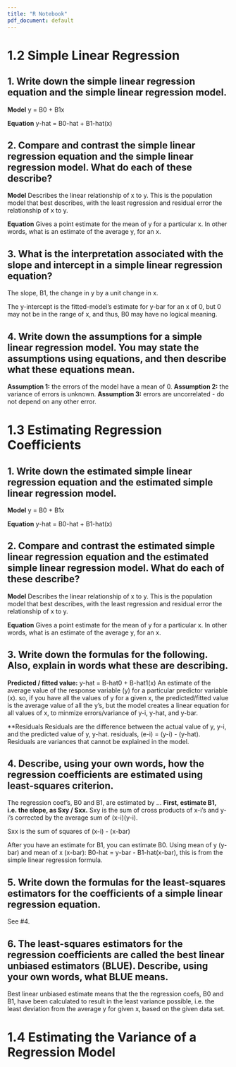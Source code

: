 ```yaml
---
title: "R Notebook"
pdf_document: default
---
```


# 1.2 Simple Linear Regression

## 1. Write down the simple linear regression equation and the simple linear regression model.

**Model**
y = B0 + B1x

**Equation**
y-hat = B0-hat + B1-hat(x)


## 2. Compare and contrast the simple linear regression equation and the simple linear regression model. What do each of these describe?

**Model**
Describes the linear relationship of x to y. This is the population model that best describes, with the least regression and residual error the relationship of x to y.

**Equation**
Gives a point estimate for the mean of y for a particular x. In other words, what is an estimate of the average y, for an x.

## 3. What is the interpretation associated with the slope and intercept in a simple linear regression equation?

The slope, B1, the change in y by a unit change in x.

The y-intercept is the fitted-model's estimate for y-bar for an x of 0, but 0 may not be in the range of x, and thus, B0 may have no logical meaning.

## 4. Write down the assumptions for a simple linear regression model. You may state the assumptions using equations, and then describe what these equations mean.

**Assumption 1:** the errors of the model have a mean of 0.
**Assumption 2:** the variance of errors is unknown.
**Assumption 3:** errors are uncorrelated - do not depend on any other error.

# 1.3 Estimating Regression Coefficients

## 1. Write down the estimated simple linear regression equation and the estimated simple linear regression model.

**Model**
y = B0 + B1x

**Equation**
y-hat = B0-hat + B1-hat(x)


## 2. Compare and contrast the estimated simple linear regression equation and the estimated simple linear regression model. What do each of these describe?

**Model**
Describes the linear relationship of x to y. This is the population model that best describes, with the least regression and residual error the relationship of x to y.

**Equation**
Gives a point estimate for the mean of y for a particular x. In other words, what is an estimate of the average y, for an x.


## 3. Write down the formulas for the following. Also, explain in words what these are describing.
**Predicted / fitted value:**
y-hat = B-hat0 + B-hat1(x)
An estimate of the average value of the response variable (y) for a particular predictor variable (x).
so, if you have all the values of y for a given x, the predicted/fitted value is the average value of all the y's, but the model creates a linear equation for all values of x, to minmize errors/variance of y-i, y-hat, and y-bar.

**Residuals
Residuals are the difference between the actual value of y, y-i, and the predicted value of y, y-hat.
residuals, (e-i) = (y-i) - (y-hat). Residuals are variances that cannot be explained in the model.

## 4. Describe, using your own words, how the regression coefficients are estimated using  least-squares criterion.
The regression coef's, B0 and B1, are estimated by ...
**First, estimate B1, i.e. the slope, as Sxy / Sxx.**
Sxy is the sum of cross products of x-i's and y-i's corrected by the average sum of (x-i)(y-i).

Sxx is the sum of squares of (x-i) - (x-bar)

After you have an estimate for B1, you can estimate B0. Using mean of y (y-bar) and mean of x (x-bar):
B0-hat = y-bar - B1-hat(x-bar), this is from the simple linear regression formula.


## 5. Write down the formulas for the least-squares estimators for the coefficients of a simple linear regression equation.

See #4.

## 6. The least-squares estimators for the regression coefficients are called the best linear unbiased estimators (BLUE). Describe, using your own words, what BLUE means.

Best linear unbiased estimate means that the the regression coefs, B0 and B1, have been calculated to result in the least variance possible, i.e. the least deviation from the average y for given x, based on the given data set.

# 1.4 Estimating the Variance of a Regression Model



